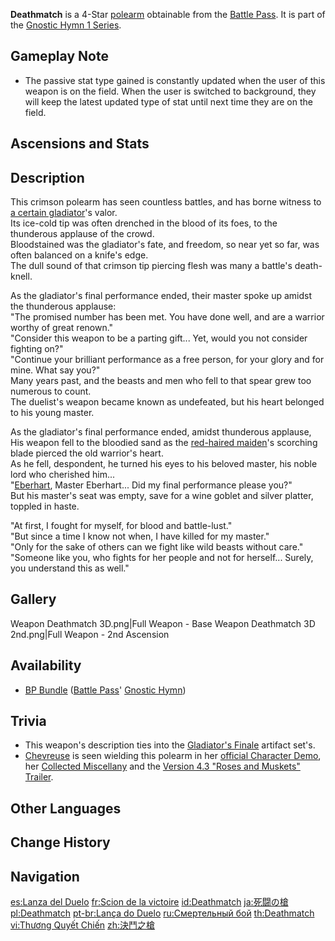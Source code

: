 {{Weapon Infobox
|title          = Death&shy;match
|id             = 13405
|image          = <gallery>
Weapon_Deathmatch.png|Base
Weapon_Deathmatch 2nd.png|2nd Ascension
</gallery>
|type           = Polearm
|releaseDate    = 2020-09-28
|quality        = 4
|base_atk       = 41
|2nd_stat_type  = CRIT Rate
|2nd_stat       = 8%
|series         = Gnostic Hymn 1
|passive        = Gladiator
|effect         = If there are at least 2 opponents nearby, ATK is increased by (var1)% and DEF is increased by (var1)%. If there are fewer than 2 opponents nearby, ATK is increased by (var2)%.
|eff_rank1_var1 = 16
|eff_rank2_var1 = 20
|eff_rank3_var1 = 24
|eff_rank4_var1 = 28
|eff_rank5_var1 = 32
|eff_rank1_var2 = 24
|eff_rank2_var2 = 30
|eff_rank3_var2 = 36
|eff_rank4_var2 = 42
|eff_rank5_var2 = 48
|eff_att1       = ATK
|eff_att2       = DEF
|obtain         = Battle Pass
}}
{{Description|A sharp crimson polearm that was once a gladiator's priceless treasure. Its awl has been stained by the blood of countless beasts and men.}}
'''Deathmatch''' is a 4-Star [[polearm]] obtainable from the [[Battle Pass]]. It is part of the [[Gnostic Hymn 1 Series]].

==Gameplay Note==
*The passive stat type gained is constantly updated when the user of this weapon is on the field. When the user is switched to background, they will keep the latest updated type of stat until next time they are on the field.

==Ascensions and Stats==
{{Weapon Ascensions and Stats
|ascendMat1 = Boreal Wolf's Milk Tooth
|ascendMat2 = Boreal Wolf's Cracked Tooth
|ascendMat3 = Boreal Wolf's Broken Fang
|ascendMat4 = Boreal Wolf's Nostalgia
|bossMat1   = Dead Ley Line Branch
|bossMat2   = Dead Ley Line Leaves
|bossMat3   = Ley Line Sprout
|commonMat1 = Whopperflower Nectar
|commonMat2 = Shimmering Nectar
|commonMat3 = Energy Nectar
}}

==Description==
This crimson polearm has seen countless battles, and has borne witness to [[Unnamed Gladiator|a certain gladiator]]'s valor.<br>
Its ice-cold tip was often drenched in the blood of its foes, to the thunderous applause of the crowd.<br>
Bloodstained was the gladiator's fate, and freedom, so near yet so far, was often balanced on a knife's edge.<br>
The dull sound of that crimson tip piercing flesh was many a battle's death-knell.

As the gladiator's final performance ended, their master spoke up amidst the thunderous applause:<br>
"The promised number has been met. You have done well, and are a warrior worthy of great renown."<br>
"Consider this weapon to be a parting gift... Yet, would you not consider fighting on?"<br>
"Continue your brilliant performance as a free person, for your glory and for mine. What say you?"<br>
Many years past, and the beasts and men who fell to that spear grew too numerous to count.<br>
The duelist's weapon became known as undefeated, but his heart belonged to his young master.

As the gladiator's final performance ended, amidst thunderous applause,<br>
His weapon fell to the bloodied sand as the [[Vennessa|red-haired maiden]]'s scorching blade pierced the old warrior's heart.<br>
As he fell, despondent, he turned his eyes to his beloved master, his noble lord who cherished him...<br>
"[[Eberhart]], Master Eberhart... Did my final performance please you?"<br>
But his master's seat was empty, save for a wine goblet and silver platter, toppled in haste.

"At first, I fought for myself, for blood and battle-lust."<br>
"But since a time I know not when, I have killed for my master."<br>
"Only for the sake of others can we fight like wild beasts without care."<br>
"Someone like you, who fights for her people and not for herself... Surely, you understand this as well."

==Gallery==
<gallery>
Weapon Deathmatch 3D.png|Full Weapon - Base
Weapon Deathmatch 3D 2nd.png|Full Weapon - 2nd Ascension
</gallery>

==Availability==
*[[BP Bundle]] ([[Battle Pass]]' [[Gnostic Hymn]])

==Trivia==
*This weapon's description ties into the [[Gladiator's Finale]] artifact set's.
*[[Chevreuse]] is seen wielding this polearm in her [https://youtu.be/J7gnFCdZNmU official Character Demo], her [https://youtu.be/A4lZ6OhFD2g Collected Miscellany] and the [https://youtu.be/Z1SK-G1B6rY Version 4.3 "Roses and Muskets" Trailer].

==Other Languages==
{{Other Languages
|1_en      = Deathmatch
|1_zhs     = 决斗之枪
|1_zhs_rm  = Juédǒu zhī Qiāng
|1_zht     = 決鬥之槍
|1_zht_rm  = Juédǒu zhī Qiāng
|1_zh_tl   = Spear of the Duel
|1_ja      = 死闘の槍
|1_ja_rm   = Shitou no Yari
|1_ja_tl   = Spear of Mortal Combat
|1_ko      = 결투의 창
|1_ko_rm   = Gyeoltu-ui Chang
|1_ko_tl   = Spear of Battle
|1_es      = Lanza del Duelo
|1_es_tl   = Spear of the Duel
|1_fr      = Scion de la victoire
|1_fr_tl   = Staff of Victory
|1_ru      = Смертельный бой
|1_ru_tl   = Deadly Battle
|1_th      = Deathmatch
|1_vi      = Thương Quyết Chiến
|1_vi_tl   = Spear of Decisive Battle
|1_de      = Duelllanze
|1_de_tl   = Duel Lance
|1_id      = Deathmatch
|1_pt      = Lança do Duelo
|1_pt_tl   = Spear of the Duel
|1_tr      = Ölümsaçan
|1_tr_tl   = Death Dealer
|1_it      = Lancia del duello
|1_it_tl   = Duel's Spear

|2_en      = Gladiator
|2_zhs     = 角斗士
|2_zhs_rm  = Jiǎodòu-shì
|2_zht     = 角鬥士
|2_zht_rm  = Jiǎodòu-shì
|2_zh_tl   = Gladiator
|2_ja      = 剣闘士
|2_ja_rm   = Kentoushi
|2_ja_tl   = Gladiator
|2_ko      = 검투사
|2_ko_tl   = Gladiator
|2_es      = Gladiador
|2_es_tl   = Gladiator
|2_fr      = Gladiateur
|2_fr_tl   = Gladiator
|2_ru      = Гладиатор
|2_th      = Gladiator
|2_vi      = Giác Đấu Sĩ
|2_vi_tl   = 
|2_de      = Gladiator
|2_id      = Gladiator
|2_pt      = Gladiador
|2_pt_tl   = Gladiator
|2_tr      = Gladyatör
|2_tr_tl   = Gladiator
|2_it      = Gladiatore
|2_it_tl   = Gladiator
}}

==Change History==
{{Change History|1.0}}

==Navigation==
{{Weapons by Series Navbox|series=Gnostic Hymn 1}}
{{Weapon Navbox|Polearms}}

[[es:Lanza del Duelo]]
[[fr:Scion de la victoire]]
[[id:Deathmatch]]
[[ja:死闘の槍]]
[[pl:Deathmatch]]
[[pt-br:Lança do Duelo]]
[[ru:Смертельный бой]]
[[th:Deathmatch]]
[[vi:Thương Quyết Chiến]]
[[zh:決鬥之槍]]